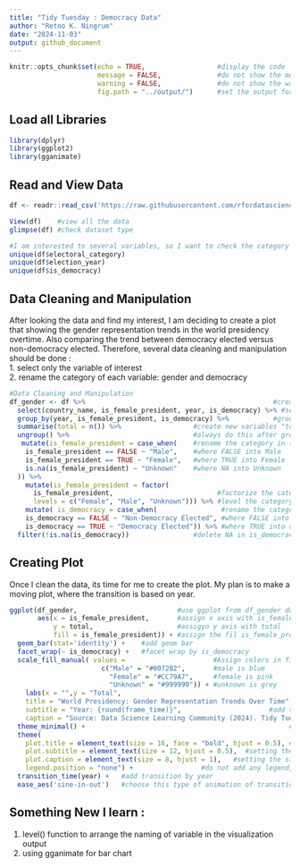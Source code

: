 ```yaml
---
title: "Tidy Tuesday : Democracy Data"
author: "Retno K. Ningrum"
date: "2024-11-03"
output: github_document
---
```


```r
knitr::opts_chunk$set(echo = TRUE,                  #display the code
                      message = FALSE,              #do not show the message
                      warning = FALSE,              #do not show the warning
                      fig.path = "../output/")      #set the output for image
```

## Load all Libraries
```r
library(dplyr)
library(ggplot2)
library(gganimate)
```

## Read and View Data
```r
df <- readr::read_csv('https://raw.githubusercontent.com/rfordatascience/tidytuesday/master/data/2024/2024-11-05/democracy_data.csv')

View(df)    #view all the data
glimpse(df) #check dataset type

#I am interested to several variables, so I want to check the category of each variable of interest with unique() function. 
unique(df$electoral_category) 
unique(df$election_year)
unique(df$is_democracy)
```
## Data Cleaning and Manipulation  
  
After looking the data and find my interest, I am deciding to create a plot that showing the gender representation trends in the world presidency overtime. Also comparing the trend between democracy elected versus non-democracy elected. Therefore, several data cleaning and manipulation should be done :  
1. select only the variable of interest  
2. rename the category of each variable: gender and democracy

```r
#Data Cleaning and Manipulation
df_gender <- df %>%                                               #create dataset by using "df" data
  select(country_name, is_female_president, year, is_democracy) %>% #select these variables
  group_by(year, is_female_president, is_democracy) %>%           #group by these variables
  summarise(total = n()) %>%                  #create new variables "total" and summarize data found
  ungroup() %>%                               #always do this after grouping
   mutate(is_female_president = case_when(    #rename the category in the "is_female_president"
    is_female_president == FALSE ~ "Male",    #where FALSE into Male
    is_female_president == TRUE ~ "Female",   #where TRUE into Female
    is.na(is_female_president) ~ "Unknown"    #where NA into Unknown
  )) %>%
    mutate(is_female_president = factor(    
      is_female_president,                          #factorize the category as I want to use levels
      levels = c("Female", "Male", "Unknown"))) %>% #level the category, as I want female come first
    mutate( is_democracy = case_when(                #rename the category in is_democracy
    is_democracy == FALSE ~ "Non-Democracy Elected", #where FALSE into non-democracy elected
    is_democracy == TRUE ~ "Democracy Elected")) %>% #where TRUE into democracy elected
  filter(!is.na(is_democracy))                #delete NA in is_democracy

```

## Creating Plot  
  
Once I clean the data, its time for me to create the plot. My plan is to make a moving plot, where the transition is based on year. 
```r

ggplot(df_gender,                         #use ggplot from df_gender dataset
       aes(x = is_female_president,       #assign x axis with is_female_president
           y = total,                     #assigyn y axis with total
           fill = is_female_president)) + #assign the fil is_female_president, dealing with color 
  geom_bar(stat='identity') +    #add geom bar
  facet_wrap(~ is_democracy) +   #facet wrap by is_democracy
  scale_fill_manual( values =                      #Assign colors in fill
                       c("Male" = "#0072B2",       #male is blue
                         "Female" = "#CC79A7",     #female is pink
                         "Unknown" = "#999999")) + #unknown is grey
    labs(x = "",y = "Total",                                           #add label in y axis
    title = "World Presidency: Gender Representation Trends Over Time",#add title
    subtitle = "Year: {round(frame_time)}",                      #add subtitle, and round the year
    caption = "Source: Data Science Learning Community (2024). Tidy Tuesday: A weekly social data project. https://tidytues.day") +      #add caption of source
  theme_minimal() +                                                   #use this theme type
  theme(
    plot.title = element_text(size = 16, face = "bold", hjust = 0.5), #setting the size, location of title
    plot.subtitle = element_text(size = 12, hjust = 0.5),  #setting the size, location of subtitle
    plot.caption = element_text(size = 8, hjust = 1),   #setting the size, location of caption
    legend.position = "none") +                 #do not add any legend, as color in bar is obvious
  transition_time(year) +   #add transition by year
  ease_aes('sine-in-out')   #choose this type of animation of transition

```


## Something New I learn :  
1. level() function to arrange the naming of variable in the visualization output
2. using gganimate for bar chart

